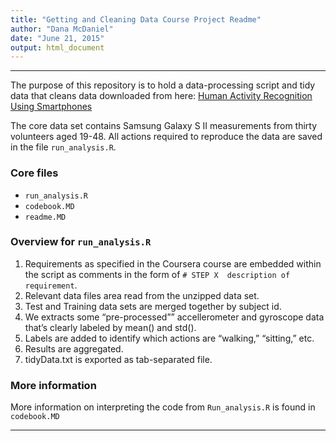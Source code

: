 ```yaml
---
title: "Getting and Cleaning Data Course Project Readme"
author: "Dana McDaniel"
date: "June 21, 2015"
output: html_document
---
```

***

The purpose of this repository is to hold a data-processing script and tidy data that cleans data downloaded from here:
[Human Activity Recognition Using Smartphones](http://archive.ics.uci.edu/ml/datasets/Human+Activity+Recognition+Using+Smartphones)

The core data set contains Samsung Galaxy S II measurements from thirty volunteers aged 19-48.
All actions required to reproduce the data are saved in the file `run_analysis.R`.

### Core files
* `run_analysis.R`
* `codebook.MD`
* `readme.MD`

### Overview for `run_analysis.R`
1. Requirements as specified in the Coursera course are embedded within the script as comments in the form of `# STEP X  description of requirement`.
2. Relevant data files area read from the unzipped data set.
3. Test and Training data sets are merged together by subject id.
4. We extracts some "pre-processed"" accellerometer and gyroscope data that's clearly labeled by mean() and std().
5. Labels are added to identify which actions are "walking," "sitting," etc.
6. Results are aggregated.
7. tidyData.txt is exported as tab-separated file.

### More information
More information on interpreting the code from `Run_analysis.R` is found in `codebook.MD`

***
